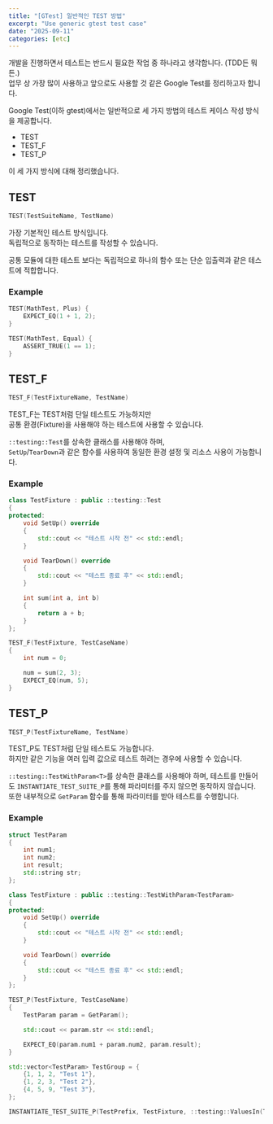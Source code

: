 ```yaml
---
title: "[GTest] 일반적인 TEST 방법"
excerpt: "Use generic gtest test case"
date: "2025-09-11"
categories: [etc]
---
```


개발을 진행하면서 테스트는 반드시 필요한 작업 중 하나라고 생각합니다. (TDD든 뭐든.)   
업무 상 가장 많이 사용하고 앞으로도 사용할 것 같은 Google Test를 정리하고자 합니다.

Google Test(이하 gtest)에서는 일반적으로 세 가지 방법의 테스트 케이스 작성 방식을 제공합니다.

* TEST
* TEST_F
* TEST_P

이 세 가지 방식에 대해 정리했습니다.

## TEST

```cpp
TEST(TestSuiteName, TestName)
```

가장 기본적인 테스트 방식입니다.   
독립적으로 동작하는 테스트를 작성할 수 있습니다.

공통 모듈에 대한 테스트 보다는 독립적으로 하나의 함수 또는 단순 입출력과 같은 테스트에 적합합니다.

### Example

```cpp
TEST(MathTest, Plus) {
    EXPECT_EQ(1 + 1, 2);
}

TEST(MathTest, Equal) {
    ASSERT_TRUE(1 == 1);
}
```

## TEST_F

```cpp
TEST_F(TestFixtureName, TestName)
```

TEST_F는 TEST처럼 단일 테스트도 가능하지만   
공통 환경(Fixture)을 사용해야 하는 테스트에 사용할 수 있습니다.

`::testing::Test`를 상속한 클래스를 사용해야 하며,   
`SetUp`/`TearDown`과 같은 함수를 사용하여 동일한 환경 설정 및 리소스 사용이 가능합니다.

### Example

```cpp
class TestFixture : public ::testing::Test
{
protected:
    void SetUp() override
    {
        std::cout << "테스트 시작 전" << std::endl;
    }

    void TearDown() override
    {
        std::cout << "테스트 종료 후" << std::endl;
    }

    int sum(int a, int b)
    {
        return a + b;
    }
};

TEST_F(TestFixture, TestCaseName)
{
    int num = 0;

    num = sum(2, 3);
    EXPECT_EQ(num, 5);
}
```

## TEST_P

```cpp
TEST_P(TestFixtureName, TestName)
```

TEST_P도 TEST처럼 단일 테스트도 가능합니다.   
하지만 같은 기능을 여러 입력 값으로 테스트 하려는 경우에 사용할 수 있습니다.

`::testing::TestWithParam<T>`를 상속한 클래스를 사용해야 하며,
테스트를 만들어도 `INSTANTIATE_TEST_SUITE_P`를 통해 파라미터를 주지 않으면 동작하지 않습니다.   
또한 내부적으로 `GetParam` 함수를 통해 파라미터를 받아 테스트를 수행합니다.

### Example

```cpp
struct TestParam
{
    int num1;
    int num2;
    int result;
    std::string str;
};

class TestFixture : public ::testing::TestWithParam<TestParam>
{
protected:
    void SetUp() override
    {
        std::cout << "테스트 시작 전" << std::endl;
    }

    void TearDown() override
    {
        std::cout << "테스트 종료 후" << std::endl;
    }
};

TEST_P(TestFixture, TestCaseName)
{
    TestParam param = GetParam();

    std::cout << param.str << std::endl;

    EXPECT_EQ(param.num1 + param.num2, param.result);
}

std::vector<TestParam> TestGroup = {
    {1, 1, 2, "Test 1"},
    {1, 2, 3, "Test 2"},
    {4, 5, 9, "Test 3"},
};

INSTANTIATE_TEST_SUITE_P(TestPrefix, TestFixture, ::testing::ValuesIn(TestGroup));
```